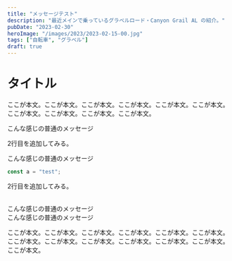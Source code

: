 ```yaml
---
title: "メッセージテスト"
description: "最近メインで乗っているグラベルロード・Canyon Grail AL の紹介。"
pubDate: "2023-02-30"
heroImage: "/images/2023/2023-02-15-00.jpg"
tags: ["自転車", "グラベル"]
draft: true
---
```



# タイトル

ここが本文。ここが本文。ここが本文。ここが本文。ここが本文。ここが本文。ここが本文。ここが本文。ここが本文。ここが本文。

<Message level="0">
  こんな感じの普通のメッセージ

  2行目を追加してみる。
</Message>

<Message level="1" cap="謎">
  こんな感じの普通のメッセージ

  ```js
  const a = "test";
  ```

  2行目を追加してみる。
</Message>

<br />

<Message level="2">
  こんな感じの普通のメッセージ
</Message>

<br />

<Message level="3">
  こんな感じの普通のメッセージ
</Message>

ここが本文。ここが本文。ここが本文。ここが本文。ここが本文。ここが本文。ここが本文。ここが本文。ここが本文。ここが本文。ここが本文。ここが本文。ここが本文。
